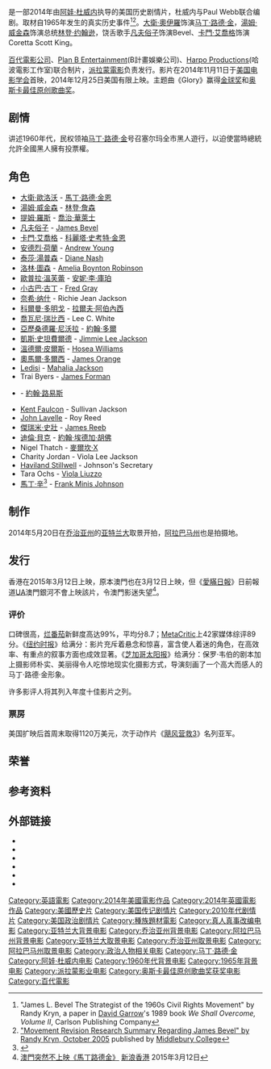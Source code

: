 {{noteTA
|G1=Show
|G2=Movie
|1=zh-cn:塞尔玛游行;zh-tw:逐夢大道;zh-hk:馬丁·路德·金－夢想之路;
|2=zh-tw:艾娃·杜威納;zh-cn:阿娃·杜威内;
|3=zh-tw:杜威納;zh-cn:杜威内;
}}
{{Infobox film
| name           = 馬丁·路德·金－夢想之路
| original_name  = ''{{lang|en|Selma}}''
| image          = Selma poster.jpg
| alt            = 
| caption        = 電影海報
| director       = [[阿娃·杜威内|阿娃·杜威内]]
| producer       = {{plainlist}}
*{{tsl|en|Dede Gardner|黛德·嘉納|-{zh-tw:黛德·嘉納;zh-cn:迪·加纳;}-}}
*{{tsl|en|Jeremy Kleiner|傑瑞米·克萊納|-{zh-tw:傑瑞米·克萊納;zh-cn:杰里米·克莱纳;}-}}
*{{tsl|en|Christian Colson|克里斯蒂安·科尔松|-{zh-cn:克里斯蒂安·科尔松;zh-tw:克里斯汀·柯森;}-}}
*歐普拉·溫芙蕾
| writer         = {{Plainlist}}
*阿娃·杜威内
*Paul Webb
| starring       = {{plainlist}}
*[[大衛·奧伊羅|大衛·奧伊羅]]
*[[湯姆·威金森|湯姆·威金森]]
*[[卡門·艾喬格|卡門·艾喬格]]
*[[蒂姆·罗斯|蒂姆·罗斯]]
*[[奧花·雲費|奧花·雲費]]
| cinematography = [[Bradford_Young|Bradford Young]]
| editing        = Spencer Averick
| music          = [[Jason_Moran_(musician)|Jason Moran]]
| studio         = {{plainlist}}
*Cloud Eight Films
*Celador Films
*[[Harpo_Films|Harpo Films]]
*[[百代電影公司|百代電影公司]]
*[[Plan_B_Entertainment|Plan B Entertainment]]
| distributor    = [[派拉蒙電影|派拉蒙電影]]
| released      = {{film date|2014|11|11|[[美国电影学会|AFI]]首映|2014|12|25|美国有限上映|2015|1|9|美国正式上映|2015|3|12|香港|2015|9|11|台灣}}
| runtime        = 128 分钟
| country        = 美国
| language       = 英语
| budget         = 2000万美元
| gross          = 6678万美元
| cn_name        = 塞尔玛游行
| hk_name        = 馬丁·路德·金－夢想之路
| tw_name        = 逐夢大道
}}

{{作品名稱|name=''Selma''|hk=馬丁·路德·金－夢想之路|tw=逐夢大道|cn=塞尔玛游行}}是一部2014年由[[阿娃·杜威内|阿娃·杜威内]]执导的美国历史剧情片，杜威内与Paul Webb联合编剧。取材自1965年发生的真实历史事件{{tsl|en|Selma to Montgomery marches|塞尔玛蒙哥马利游行}}<ref>"James L. Bevel The Strategist of the 1960s Civil Rights Movement" by Randy Kryn, a paper in [[David_Garrow|David Garrow]]'s 1989 book ''We Shall Overcome, Volume II'', Carlson Publishing Company</ref><ref>[http://cfm40.middlebury.edu/node/287 "Movement Revision Research Summary Regarding James Bevel" by Randy Kryn, October 2005] {{Wayback|url=http://cfm40.middlebury.edu/node/287 |date=20160303174523 }} published by [[Middlebury_College|Middlebury College]]</ref>。[[大衛·奧伊羅|大衛·奧伊羅]]饰演[[马丁·路德·金|马丁·路德·金]]，[[湯姆·威金森|湯姆·威金森]]饰演总统[[林登·约翰逊|林登·约翰逊]]，饶舌歌手[[凡夫俗子_(歌手)|凡夫俗子]]饰演Bevel、[[卡門·艾喬格|卡門·艾喬格]]饰演Coretta Scott King。

[[百代電影公司|百代電影公司]]、[[Plan_B_Entertainment|Plan B Entertainment]](B計畫娛樂公司)、[[Harpo_Productions|Harpo Productions]](哈波電影工作室)联合制片，[[派拉蒙電影|派拉蒙電影]]负责发行。影片在2014年11月11日于[[美国电影学会|美国电影学会]]首映，2014年12月25日美国有限上映。主题曲《Glory》赢得[[金球奖|金球奖]]和[[奥斯卡最佳原创歌曲奖|奥斯卡最佳原创歌曲奖]]。

== 剧情 ==
讲述1960年代，民权领袖[[马丁·路德·金|马丁·路德·金]]号召塞尔玛全市黑人遊行，以迫使當時總統允許全國黑人擁有投票權。

==角色==
{{Div col}}
* [[大衛·歐洛沃|大衛·歐洛沃]] - [[馬丁·路德·金恩|馬丁·路德·金恩]]
* [[湯姆·威金森|湯姆·威金森]] - [[林登·詹森|林登·詹森]]
* [[提姆·羅斯|提姆·羅斯]] - [[喬治·華萊士|喬治·華萊士]]
* [[凡夫俗子_(歌手)|凡夫俗子]] - [[James_Bevel|James Bevel]]
* [[卡門·艾喬格|卡門·艾喬格]] - [[科麗塔·史考特·金恩|科麗塔·史考特·金恩]]
* [[安德烈·荷蘭|安德烈·荷蘭]] - [[Andrew_Young|Andrew Young]]
* [[泰莎·湯普森|泰莎·湯普森]] - [[Diane_Nash|Diane Nash]]
* [[洛林·圖森|洛林·圖森]] - [[Amelia_Boynton_Robinson|Amelia Boynton Robinson]]
* [[歐普拉·溫芙蕾|歐普拉·溫芙蕾]] - [[安妮·李·庫珀|安妮·李·庫珀]]
* [[小古巴·古丁|小古巴·古丁]] - [[Fred_Gray_(attorney)|Fred Gray]]
* [[奈希·纳什|奈希·纳什]] - Richie Jean Jackson
* [[科爾曼·多明戈|科爾曼·多明戈]] - [[拉爾夫·阿伯內西|拉爾夫·阿伯內西]]
* [[喬瓦尼·瑞比西|喬瓦尼·瑞比西]] - Lee C. White
* [[亞歷桑德羅·尼沃拉|亞歷桑德羅·尼沃拉]] - [[約翰·多爾|約翰·多爾]]
* [[凱斯·史坦費爾德|凱斯·史坦費爾德]] - [[Jimmie_Lee_Jackson|Jimmie Lee Jackson]]
* [[溫德爾·皮爾斯|溫德爾·皮爾斯]] - [[Hosea_Williams|Hosea Williams]]
* [[奧馬爾·多爾西|奧馬爾·多爾西]] - [[James_Orange|James Orange]]
* [[Ledisi|Ledisi]] - [[Mahalia_Jackson|Mahalia Jackson]]
* Trai Byers - [[James_Forman|James Forman]]
* {{link-en|史帝芬·詹姆士 (演員)|Stephan James (actor)|史帝芬·詹姆士}} - [[約翰·路易斯_(喬治亞州政治人物)|約翰·路易斯]]
* [[Kent_Faulcon|Kent Faulcon]] - Sullivan Jackson
* [[John_Lavelle_(actor)|John Lavelle]] - Roy Reed
* [[傑瑞米·史壯|傑瑞米·史壯]] - [[James_Reeb|James Reeb]]
* [[迪倫·貝克|迪倫·貝克]] - [[約翰·埃德加·胡佛|約翰·埃德加·胡佛]]
* Nigel Thatch - [[麥爾坎·X|麥爾坎·X]]
* Charity Jordan - Viola Lee Jackson 
* [[Haviland_Stillwell|Haviland Stillwell]] - Johnson's Secretary
* Tara Ochs - [[Viola_Liuzzo|Viola Liuzzo]]
* [[馬丁·辛|馬丁·辛]]<ref>{{Cite web |url=http://www.dothaneagle.com/news/enterprise-actor-stars-with-oprah-martin-sheen-in-selma/article_7ff597b2-2fad-11e4-aeda-0017a43b2370.html |title=存档副本 |accessdate=2014-11-29 |archive-date=2017-12-18 |archive-url=https://web.archive.org/web/20171218042335/https://www.dothaneagle.com/news/local/enterprise-actor-stars-with-oprah-martin-sheen-in-selma/article_7ff597b2-2fad-11e4-aeda-0017a43b2370.html |dead-url=no }}</ref> - [[Frank_Minis_Johnson|Frank Minis Johnson]]
{{Div col end}}

==制作==
2014年5月20日在[[乔治亚州|乔治亚州]]的[[亚特兰大|亚特兰大]]取景开拍，[[阿拉巴马州|阿拉巴马州]]也是拍摄地。

== 发行 ==
香港在2015年3月12日上映，原本澳門也在3月12日上映，但《[[愛瞞日報|愛瞞日報]]》日前報道[[UA|UA]]澳門銀河不會上映該片，令澳門影迷失望<ref>[http://news.sina.com.hk/news/20150314/-2-3649211/1.html 澳門突然不上映《馬丁路德金》] {{Wayback|url=http://news.sina.com.hk/news/20150314/-2-3649211/1.html |date=20150317081716 }}[[新浪香港|新浪香港]] 2015年3月12日</ref>。

=== 评价 ===
口碑很高，[[烂番茄|烂番茄]]新鲜度高达99%，平均分8.7；[[MetaCritic|MetaCritic]]上42家媒体综评89分。《[[纽约时报|纽约时报]]》给满分：影片充斥着悬念和惊喜，富含使人着迷的角色，在高效率、有重点的叙事方面也成效显著。《[[芝加哥太阳报|芝加哥太阳报]]》给满分：保罗·韦伯的剧本加上摄影师朴实、美丽得令人吃惊地现实化摄影方式，导演刻画了一个高大而感人的马丁·路德·金形象。

许多影评人将其列入年度十佳影片之列。

=== 票房 ===
美国扩映后首周末取得1120万美元，次于动作片《[[飓风营救3|飓风营救3]]》名列亚军。

==荣誉==
{{main|《塞尔玛》获奖名单}}

==参考资料==
{{reflist|2}}

==外部链接==
* {{Official website|http://www.selmamovie.com/}}
* {{IMDb title|1020072}}
* {{mojo title|selma}}
* {{douban}}
* {{rotten-tomatoes|selma}}
* {{metacritic film|selma}}

{{阿娃·杜威内}}
{{DEFAULTSORT:Selma}}
[[Category:英語電影|Category:英語電影]]
[[Category:2014年美國電影作品|Category:2014年美國電影作品]]
[[Category:2014年英國電影作品|Category:2014年英國電影作品]]
[[Category:美國歷史片|Category:美國歷史片]]
[[Category:美国传记剧情片|Category:美国传记剧情片]]
[[Category:2010年代剧情片|Category:2010年代剧情片]]
[[Category:美国政治剧情片|Category:美国政治剧情片]]
[[Category:種族題材電影|Category:種族題材電影]]
[[Category:真人真事改编电影|Category:真人真事改编电影]]
[[Category:亚特兰大背景电影|Category:亚特兰大背景电影]]
[[Category:乔治亚州背景电影|Category:乔治亚州背景电影]]
[[Category:阿拉巴马州背景电影|Category:阿拉巴马州背景电影]]
[[Category:亚特兰大取景电影|Category:亚特兰大取景电影]]
[[Category:乔治亚州取景电影|Category:乔治亚州取景电影]]
[[Category:阿拉巴马州取景电影|Category:阿拉巴马州取景电影]]
[[Category:政治人物相关电影|Category:政治人物相关电影]]
[[Category:马丁·路德·金|Category:马丁·路德·金]]
[[Category:阿娃·杜威内电影|Category:阿娃·杜威内电影]]
[[Category:1960年代背景电影|Category:1960年代背景电影]]
[[Category:1965年背景电影|Category:1965年背景电影]]
[[Category:派拉蒙影业电影|Category:派拉蒙影业电影]]
[[Category:奥斯卡最佳原创歌曲奖获奖电影|Category:奥斯卡最佳原创歌曲奖获奖电影]]
[[Category:百代電影|Category:百代電影]]